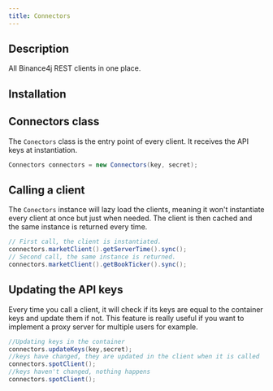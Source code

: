 ```yaml
---
title: Connectors
---
```



<RepoBadges artifact="connectors" />

## Description

All Binance4j REST clients in one place.

## Installation

<ArtifactInstall repo="connectors" />

## Connectors class

The `Conectors` class is the entry point of every client. It receives the API keys at instantiation.

```java
Connectors connectors = new Connectors(key, secret);
```

## Calling a client

The `Conectors` instance will lazy load the clients, meaning it won't instantiate every client at once but just when needed.
The client is then cached and the same instance is returned every time.

```java
// First call, the client is instantiated.
connectors.marketClient().getServerTime().sync();
// Second call, the same instance is returned.
connectors.marketClient().getBookTicker().sync();
```

## Updating the API keys

Every time you call a client, it will check if its keys are equal to the container keys and update them if not. This feature is really useful if you want to implement a proxy server for multiple users for example.

```java
//Updating keys in the container
connectors.updateKeys(key,secret);
//keys have changed, they are updated in the client when it is called
connectors.spotClient();
//keys haven't changed, nothing happens
connectors.spotClient();
```
